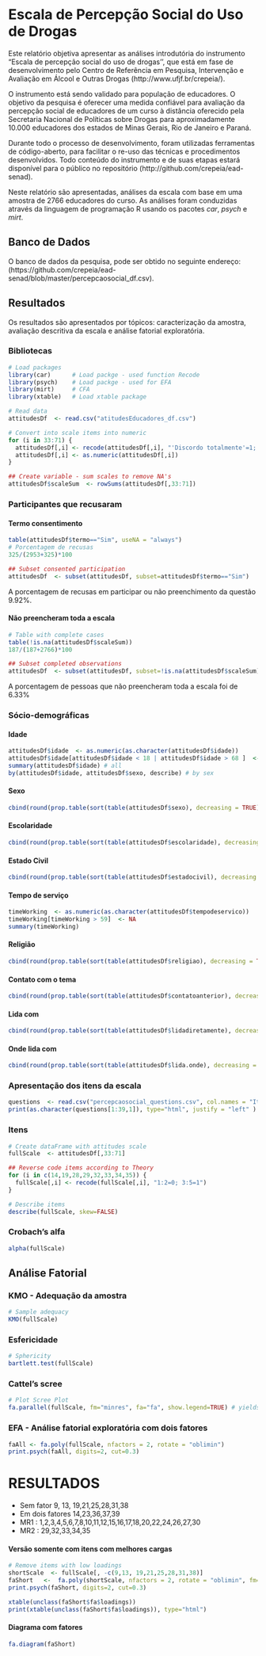 Escala de Percepção Social do Uso de Drogas
========================================================

Este relatório objetiva apresentar as análises introdutória do instrumento "Escala de percepção social do uso de drogas'', que está em fase de desenvolvimento pelo Centro de Referência em Pesquisa, Intervenção e Avaliação em Álcool e Outras Drogas (http://www.ufjf.br/crepeia/).

O instrumento está sendo validado para população de educadores. O objetivo da pesquisa é oferecer uma medida confiável para avaliação da percepção social de educadores de um curso à distância oferecido pela Secretaria Nacional de Políticas sobre Drogas para aproximadamente 10.000 educadores dos estados de Minas Gerais, Rio de Janeiro e Paraná.

Durante todo o processo de desenvolvimento, foram utilizadas ferramentas de código-aberto, para facilitar o re-uso das técnicas e procedimentos desenvolvidos. Todo conteúdo do instrumento e de suas etapas estará disponível para o público no repositório (http://github.com/crepeia/ead-senad).

Neste relatório são apresentadas, análises da escala com base em uma amostra de 2766 educadores do curso. As análises foram conduzidas através da linguagem de programação R usando os pacotes *car*, *psych* e *mirt*. 

Banco de Dados
-------------------------

O banco de dados da pesquisa, pode ser obtido no seguinte endereço: (https://github.com/crepeia/ead-senad/blob/master/percepcaosocial_df.csv).

Resultados
-------------------------

Os resultados são apresentados por tópicos: caracterização da amostra, avaliação descritiva da escala e análise fatorial exploratória.


### Bibliotecas
```r
# Load packages
library(car)      # Load packge - used function Recode
library(psych)    # Load packge - used for EFA
library(mirt)     # CFA
library(xtable)   # Load xtable package

# Read data
attitudesDf  <- read.csv("atitudesEducadores_df.csv")

# Convert into scale items into numeric
for (i in 33:71) {
  attitudesDf[,i] <- recode(attitudesDf[,i], "'Discordo totalmente'=1;'Discordo'=2;'Nem discordo, nem concordo'=3;'Concordo'=4;'Concordo totalmente'=5")
  attitudesDf[,i] <- as.numeric(attitudesDf[,i])
}

## Create variable - sum scales to remove NA's
attitudesDf$scaleSum  <- rowSums(attitudesDf[,33:71])


```

### Participantes que recusaram

#### Termo consentimento
```r
table(attitudesDf$termo=="Sim", useNA = "always")
# Porcentagem de recusas
325/(2953+325)*100

## Subset consented participation
attitudesDf  <- subset(attitudesDf, subset=attitudesDf$termo=="Sim")

```

A porcentagem de recusas em participar ou não preenchimento da questão 9.92%.

#### Não preencheram toda a escala
```r
# Table with complete cases
table(!is.na(attitudesDf$scaleSum))
187/(187+2766)*100

## Subset completed observations
attitudesDf  <- subset(attitudesDf, subset=!is.na(attitudesDf$scaleSum))
```

A porcentagem de pessoas que não preencheram toda a escala foi de 6.33%

### Sócio-demográficas

#### Idade
```r
attitudesDf$idade  <- as.numeric(as.character(attitudesDf$idade))
attitudesDf$idade[attitudesDf$idade < 18 | attitudesDf$idade > 68 ]  <- NA
summary(attitudesDf$idade) # all
by(attitudesDf$idade, attitudesDf$sexo, describe) # by sex
```

#### Sexo
```r
cbind(round(prop.table(sort(table(attitudesDf$sexo), decreasing = TRUE)),2))
```

#### Escolaridade
```r
cbind(round(prop.table(sort(table(attitudesDf$escolaridade), decreasing = TRUE)),2))
```

#### Estado Civil
```r
cbind(round(prop.table(sort(table(attitudesDf$estadocivil), decreasing = TRUE)),2))
```

#### Tempo de serviço
```r
timeWorking  <- as.numeric(as.character(attitudesDf$tempodeservico))
timeWorking[timeWorking > 59]  <- NA
summary(timeWorking)
```

#### Religião
```r
cbind(round(prop.table(sort(table(attitudesDf$religiao), decreasing = TRUE)),2))
```

#### Contato com o tema
```r
cbind(round(prop.table(sort(table(attitudesDf$contatoanterior), decreasing = TRUE)),2))
```

#### Lida com
```r
cbind(round(prop.table(sort(table(attitudesDf$lidadiretamente), decreasing = TRUE)),2))
```

#### Onde lida com
```r
cbind(round(prop.table(sort(table(attitudesDf$lida.onde), decreasing = TRUE)),2))
```


### Apresentação dos itens da escala 

```r
questions  <- read.csv("percepcaosocial_questions.csv", col.names = "Itens", header=TRUE)
print(as.character(questions[1:39,1]), type="html", justify = "left" )
```

### Itens

```r
# Create dataFrame with attitudes scale
fullScale  <- attitudesDf[,33:71]

## Reverse code items according to Theory
for (i in c(14,19,28,29,32,33,34,35)) {
  fullScale[,i] <- recode(fullScale[,i], "1:2=0; 3:5=1")
}

# Describe items
describe(fullScale, skew=FALSE)

```


### Crobach's alfa
```r
alpha(fullScale)
```

Análise Fatorial
----------------------

### KMO - Adequação da amostra
```r
# Sample adequacy
KMO(fullScale)
```


### Esfericidade
```r
# Sphericity
bartlett.test(fullScale)
```

### Cattel's scree
```r
# Plot Scree Plot
fa.parallel(fullScale, fm="minres", fa="fa", show.legend=TRUE) # yields 4 components
```

### EFA - Análise fatorial exploratória com dois fatores

```r
faAll <- fa.poly(fullScale, nfactors = 2, rotate = "oblimin")
print.psych(faAll, digits=2, cut=0.3)
```

# RESULTADOS #

* Sem fator 9, 13, 19,21,25,28,31,38
* Em dois fatores 14,23,36,37,39
* MR1  : 1,2,3,4,5,6,7,8,10,11,12,15,16,17,18,20,22,24,26,27,30
* MR2  : 29,32,33,34,35

#### Versão somente com itens com melhores cargas
```r
# Remove items with low loadings
shortScale  <- fullScale[, -c(9,13, 19,21,25,28,31,38)]
faShort   <-  fa.poly(shortScale, nfactors = 2, rotate = "oblimin", fm="minres")
print.psych(faShort, digits=2, cut=0.3)


```

```r
xtable(unclass(faShort$fa$loadings))
print(xtable(unclass(faShort$fa$loadings)), type="html")
```




#### Diagrama com fatores
```r
fa.diagram(faShort)
```